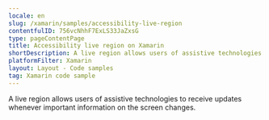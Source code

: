 ```yaml
---
locale: en
slug: /xamarin/samples/accessibility-live-region
contentfulID: 756vcNhhF7ExLS33JaZxsG
type: pageContentPage
title: Accessibility live region on Xamarin
shortDescription: A live region allows users of assistive technologies to receive updates whenever important information on the screen changes.
platformFilter: Xamarin
layout: Layout - Code samples
tag: Xamarin code sample
---
```


A live region allows users of assistive technologies to receive updates whenever important information on the screen changes.

<CodeSample id="accessibility-live-region" locale="en" platform="xamarin"/>